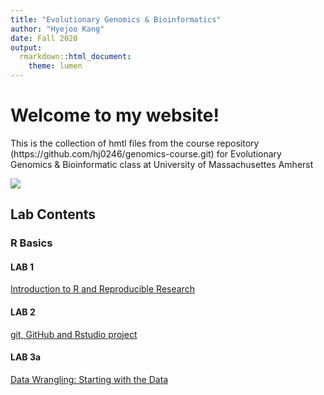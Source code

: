 ```yaml
---
title: "Evolutionary Genomics & Bioinformatics"
author: "Hyejoo Kang"
date: Fall 2020
output:
  rmarkdown::html_document:
    theme: lumen
---
```


# Welcome to my website!
This is the collection of hmtl files from the course repository  (https://github.com/hj0246/genomics-course.git) for Evolutionary Genomics & Bioinformatic class at University of Massachusettes Amherst

![](images/profile.JPG)

## Lab Contents

### R Basics

#### LAB 1
[Introduction to R and Reproducible Research](file:///C:/Users/dsb01/OneDrive/Documents/Evolutionary_Genomics/genomic/lab1_Hyejoo.html)

#### LAB 2
[git, GitHub and Rstudio project](file:///C:/Users/dsb01/OneDrive/Documents/Evolutionary_Genomics/genomic/lab2_Hyejoo.html)

#### LAB 3a
[Data Wrangling: Starting with the Data](file:///C:/Users/dsb01/OneDrive/Documents/Evolutionary_Genomics/genomic/lab3a_Hyejoo.html)
